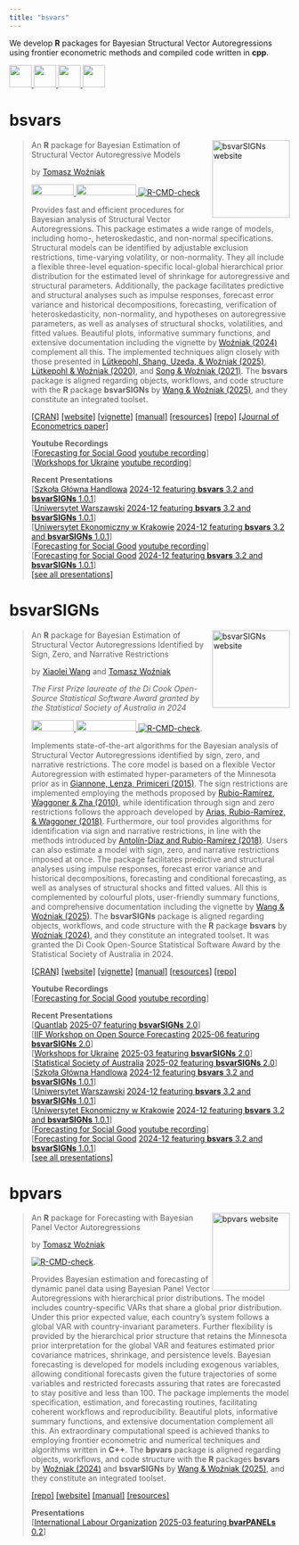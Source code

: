 ```yaml
---
title: "bsvars"
---
```


We develop **R** packages for Bayesian Structural Vector Autoregressions using frontier econometric methods and compiled code written in **cpp**.

<a href="mailto:contact@bsvars.org"> <img src="https://raw.githubusercontent.com/FortAwesome/Font-Awesome/6.x/svgs/solid/envelope.svg" width="40" height="40"/> </a> 
<a href="https://github.com/bsvars/bsvars"> <img src="https://raw.githubusercontent.com/FortAwesome/Font-Awesome/6.x/svgs/brands/github.svg" width="40" height="40"/> </a> 
<a href="https://bsky.app/profile/bsvars.org"> <img src="https://upload.wikimedia.org/wikipedia/commons/7/7a/Bluesky_Logo.svg" width="40" height="40"/> </a>
<a rel="me" href="https://fosstodon.org/@bsvars"> <img src="https://raw.githubusercontent.com/FortAwesome/Font-Awesome/6.x/svgs/brands/mastodon.svg" width="40" height="40"/> </a>

# bsvars 

<a href="https://bsvars.org/bsvars/"><img src="bsvars.png" align="right" height="139" alt="bsvarSIGNs website" /></a>

> An **R** package for Bayesian Estimation of Structural Vector Autoregressive Models
>
> by [Tomasz Woźniak](https://github.com/donotdespair)
>
> <a href="https://cran.r-project.org/package=bsvars"> <img src="https://www.r-pkg.org/badges/version/bsvars" width="76" height="20"/> </a> 
<a href="https://cran.r-project.org/package=bsvars"> <img src="http://cranlogs.r-pkg.org/badges/grand-total/bsvars" width="108" height="20"/> </a>  [![R-CMD-check](https://github.com/bsvars/bsvars/actions/workflows/R-CMD-check.yaml/badge.svg)](https://github.com/bsvars/bsvars/actions/workflows/R-CMD-check.yaml)
>
> Provides fast and efficient procedures for Bayesian analysis of Structural Vector Autoregressions. This package estimates a wide range of models, including homo-, heteroskedastic, and non-normal specifications. Structural models can be identified by adjustable exclusion restrictions, time-varying volatility, or non-normality. They all include a flexible three-level equation-specific local-global hierarchical prior distribution for the estimated level of shrinkage for autoregressive and structural parameters. Additionally, the package facilitates predictive and structural analyses such as impulse responses, forecast error variance and historical decompositions, forecasting, verification of heteroskedasticity, non-normality, and hypotheses on autoregressive parameters, as well as analyses of structural shocks, volatilities, and fitted values. Beautiful plots, informative summary functions, and extensive documentation including the vignette by [Woźniak (2024)](http://doi.org/10.48550/arXiv.2410.15090) complement all this. The implemented techniques align closely with those presented in [Lütkepohl, Shang, Uzeda, & Woźniak (2025)](https://doi.org/10.1016/j.jeconom.2025.106107), [Lütkepohl & Woźniak (2020)](http://doi.org/10.1016/j.jedc.2020.103862), and [Song & Woźniak (2021)](http://doi.org/10.1093/acrefore/9780190625979.013.174). The **bsvars** package is aligned regarding objects, workflows, and code structure with the **R** package **bsvarSIGNs** by [Wang & Woźniak (2025)](http://doi.org/10.32614/CRAN.package.bsvarSIGNs), and they constitute an integrated toolset.
>
> [[CRAN]](https://cran.r-project.org/package=bsvars) [[website]](https://bsvars.org/bsvars/) [[vignette]](http://doi.org/10.48550/arXiv.2410.15090) [[manual]](https://cran.r-project.org/web/packages/bsvars/bsvars.pdf) [[resources]](https://bsvars.org/bsvars/#resources) [[repo]](https://github.com/bsvars/bsvars) [[Journal of Econometrics paper]](https://doi.org/10.1016/j.jeconom.2025.106107)\
>
> **Youtube Recordings**\
> [[Forecasting for Social Good](https://www.f4sg.org/) [youtube recording](https://youtu.be/QT02OTZWW14)]\
> [[Workshops for Ukraine](https://sites.google.com/view/dariia-mykhailyshyna/main/r-workshops-for-ukraine) [youtube recording](https://www.youtube.com/watch?v=2iO0yrD0EtU)]\
>
> **Recent Presentations**\
> [[Szkoła Główna Handlowa](https://www.sgh.waw.pl/) [2024-12 featuring **bsvars** 3.2 and **bsvarSIGNs** 1.0.1](https://bsvars.org/2024-12-sgh/)]\
> [[Uniwersytet Warszawski](https://www.wne.uw.edu.pl/) [2024-12 featuring **bsvars** 3.2 and **bsvarSIGNs** 1.0.1](https://bsvars.org/2024-12-uwwne/)]\
> [[Uniwersytet Ekonomiczny w Krakowie](https://uek.krakow.pl/) [2024-12 featuring **bsvars** 3.2 and **bsvarSIGNs** 1.0.1](https://bsvars.org/2024-12-uek/)]\
> [[Forecasting for Social Good](https://www.f4sg.org/) [youtube recording](https://youtu.be/QT02OTZWW14)]\
> [[Forecasting for Social Good](https://www.f4sg.org/) [2024-12 featuring **bsvars** 3.2 and **bsvarSIGNs** 1.0.1](https://bsvars.org/2024-12-F4SG/)]\
> [[see all presentations]](https://bsvars.org/bsvars/#resources)\


# bsvarSIGNs 

<a href="https://bsvars.org/bsvarSIGNs/"><img src="bsvarSIGNs.png" align="right" height="139" alt="bsvarSIGNs website" /></a>

> An **R** package for Bayesian Estimation of Structural Vector Autoregressions Identified by Sign, Zero, and Narrative Restrictions
>
> by [Xiaolei Wang](https://github.com/adamwang15) and [Tomasz Woźniak](https://github.com/donotdespair)
>
> *The First Prize laureate of the Di Cook Open-Source Statistical Software Award granted by the Statistical Society of Australia in 2024*
>
> <a href="https://cran.r-project.org/package=bsvarSIGNs"> <img src="https://www.r-pkg.org/badges/version/bsvarSIGNs" width="76" height="20"/> </a> 
<a href="https://cran.r-project.org/package=bsvarSIGNs"> <img src="http://cranlogs.r-pkg.org/badges/grand-total/bsvarSIGNs" width="108" height="20"/> </a>
[![R-CMD-check](https://github.com/bsvars/bsvarSIGNs/actions/workflows/R-CMD-check.yaml/badge.svg)](https://github.com/bsvars/bsvarSIGNs/actions/workflows/R-CMD-check.yaml).
>
> Implements state-of-the-art algorithms for the Bayesian analysis of Structural Vector Autoregressions identified by sign, zero, and narrative restrictions. The core model is based on a flexible Vector Autoregression with estimated hyper-parameters of the Minnesota prior as in  [Giannone, Lenza, Primiceri (2015)](http://doi.org/10.1162/REST_a_00483). The sign restrictions are implemented employing the methods proposed by [Rubio-Ramírez, Waggoner & Zha (2010)](http://doi.org/10.1111/j.1467-937X.2009.00578.x), while identification through sign and zero restrictions follows the approach developed by [Arias, Rubio-Ramírez, & Waggoner (2018)](http://doi.org/10.3982/ECTA14468). Furthermore, our tool provides algorithms for identification via sign and narrative restrictions, in line with the methods introduced by [Antolín-Díaz and Rubio-Ramírez (2018)](http://doi.org/10.1257/aer.20161852). Users can also estimate a model with sign, zero, and narrative restrictions imposed at once. The package facilitates predictive and structural analyses using impulse responses, forecast error variance and historical decompositions, forecasting and conditional forecasting, as well as analyses of structural shocks and fitted values. All this is complemented by colourful plots, user-friendly summary functions, and comprehensive documentation including the vignette by [Wang & Woźniak (2025)](https://doi.org/10.48550%2FarXiv.2501.16711). The **bsvarSIGNs** package is aligned regarding objects, workflows, and code structure with the **R** package **bsvars** by [Woźniak (2024)](http://doi.org/10.32614/CRAN.package.bsvars), and they constitute an integrated toolset. It was granted the Di Cook Open-Source Statistical Software Award by the Statistical Society of Australia in 2024.
>
> [[CRAN]](https://cran.r-project.org/package=bsvarSIGNs) [[website]](https://bsvars.org/bsvarSIGNs/) [[vignette]](https://doi.org/10.48550%2FarXiv.2501.16711) [[manual]](https://cran.r-project.org/web/packages/bsvarSIGNs/bsvarSIGNs.pdf) [[resources]](https://bsvars.org/bsvarSIGNs/#resources) [[repo]](https://github.com/bsvars/bsvarSIGNs)\
>
> **Youtube Recordings**\
> [[Forecasting for Social Good](https://www.f4sg.org/) [youtube recording](https://youtu.be/QT02OTZWW14)]\
>
> **Recent Presentations**\
> [[Quantlab](https://quantilab.github.io/) [2025-07 featuring **bsvarSIGNs** 2.0](https://bsvars.org/2025-07-28-QuantLab/)]\
> [[IIF Workshop on Open Source Forecasting](https://event.nectric.com.au/iif-osf/) [2025-06 featuring **bsvarSIGNs** 2.0](https://bsvars.org/2025-06-iifosf/)]\
> [[Workshops for Ukraine](https://sites.google.com/view/dariia-mykhailyshyna/main/r-workshops-for-ukraine) [2025-03 featuring **bsvarSIGNs** 2.0](https://bsvars.org/2025-03-bsvarSIGNs-w4UKR/)]\
> [[Statistical Society of Australia](https://statsoc.org.au/) [2025-02 featuring **bsvarSIGNs** 2.0](https://bsvars.org/2025-02-DiCook/)]\
> [[Szkoła Główna Handlowa](https://www.sgh.waw.pl/) [2024-12 featuring **bsvars** 3.2 and **bsvarSIGNs** 1.0.1](https://bsvars.org/2024-12-sgh/)]\
> [[Uniwersytet Warszawski](https://www.wne.uw.edu.pl/) [2024-12 featuring **bsvars** 3.2 and **bsvarSIGNs** 1.0.1](https://bsvars.org/2024-12-uwwne/)]\
> [[Uniwersytet Ekonomiczny w Krakowie](https://uek.krakow.pl/) [2024-12 featuring **bsvars** 3.2 and **bsvarSIGNs** 1.0.1](https://bsvars.org/2024-12-uek/)]\
> [[Forecasting for Social Good](https://www.f4sg.org/) [youtube recording](https://youtu.be/QT02OTZWW14)]\
> [[Forecasting for Social Good](https://www.f4sg.org/) [2024-12 featuring **bsvars** 3.2 and **bsvarSIGNs** 1.0.1](https://bsvars.org/2024-12-F4SG/)]\
> [[see all presentations]](https://bsvars.org/bsvarSIGNs/#resources)\



# bpvars

<a href="https://bsvars.org/bpvars/"><img src="bpvars.png" align="right" height="139" alt="bpvars website" /></a>

> An **R** package for Forecasting with Bayesian Panel Vector Autoregressions
>
> by [Tomasz Woźniak](https://github.com/donotdespair)
> 
> [![R-CMD-check](https://github.com/bsvars/bpvars/actions/workflows/R-CMD-check.yaml/badge.svg)](https://github.com/bsvars/bpvars/actions/workflows/R-CMD-check.yaml).
>
> Provides Bayesian estimation and forecasting of dynamic panel data using Bayesian Panel Vector Autoregressions with hierarchical prior distributions. The model includes country-specific VARs that share a global prior distribution. Under this prior expected value, each country's system follows a global VAR with country-invariant parameters. Further flexibility is provided by the hierarchical prior structure that retains the Minnesota prior interpretation for the global VAR and features estimated prior covariance matrices, shrinkage, and persistence levels. Bayesian forecasting is developed for models including exogenous variables, allowing conditional forecasts given the future trajectories of some variables and restricted forecasts assuring that rates are forecasted to stay positive and less than 100. The package implements the model specification, estimation, and forecasting routines, facilitating coherent workflows and reproducibility. Beautiful plots, informative summary functions, and extensive documentation complement all this. An extraordinary computational speed is achieved thanks to employing frontier econometric and numerical techniques and algorithms written in **C++**. The **bpvars** package is aligned regarding objects, workflows, and code structure with the **R** packages **bsvars** by [Woźniak (2024)](http://doi.org/10.32614/CRAN.package.bsvars) and **bsvarSIGNs** by [Wang & Woźniak (2025)](http://doi.org/10.32614/CRAN.package.bsvarSIGNs), and they constitute an integrated toolset.
> 
> [[repo]](https://github.com/bsvars/bpvars) [[website]](https://bsvars.org/bpvars/) [[manual]](extra/bvarPANELs_0.2.pdf) [[resources]](https://bsvars.org/bpvars/#resources)
>
> **Presentations**\
> [[International Labour Organization](https://www.ilo.org/) [2025-03 featuring **bvarPANELs** 0.2](https://bsvars.org/2025-03-bvarPANELs-ilo/)]\




<!-- # bsvarTVPs -->

<!-- > An **R** package for Bayesian Structural VARs with Time-Varying Identification -->
<!-- > -->
<!-- > by [Tomasz Woźniak](https://github.com/donotdespair) and [Annika Camehl](https://github.com/aschnuecker) -->
<!-- > -->
<!-- > Efficient algorithms for Bayesian estimation of Structural Vector Autoregressions (VARs) with Stochastic Volatility heteroskedasticity, Markov-switching and Time-Varying Identification of the Structural Matrix, and a three-level global-local hierarchical prior shrinkage for the structural and autoregressive matrices. The models were developed for a paper by [Camehl & Woźniak (2025)](https://doi.org/10.48550/arXiv.2502.19659) titled *Time-Varying Identification of Structural Vector Autoregressions*. The 'bsvarTVPs' package is aligned regarding objects, workflows, and code structure with the R packages 'bsvars' by [Woźniak (2024)](https://doi.org/10.32614/CRAN.package.bsvars) and 'bsvarSIGNs' by [Wang & Woźniak (2025)](https://doi.org/10.32614/CRAN.package.bsvarSIGNs), and they constitute an integrated toolset. -->
<!-- >  -->
<!-- > [[repo]](https://github.com/bsvars/bsvarTVPs) [[working paper]](https://doi.org/10.48550/arXiv.2502.19659) -->
